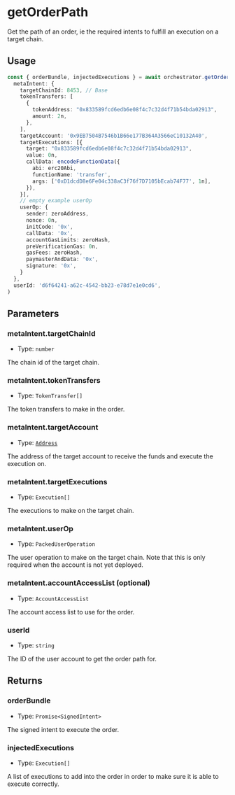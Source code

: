 # getOrderPath

Get the path of an order, ie the required intents to fulfill an execution on a target chain.

## Usage

```typescript copy
const { orderBundle, injectedExecutions } = await orchestrator.getOrderPath(
  metaIntent: {
    targetChainId: 8453, // Base
    tokenTransfers: [
      {
        tokenAddress: "0x833589fcd6edb6e08f4c7c32d4f71b54bda02913",
        amount: 2n,
      },
    ],
    targetAccount: '0x9EB7504B7546b1B66e177B364A3566eC10132A40',
    targetExecutions: [{
      target: "0x833589fcd6edb6e08f4c7c32d4f71b54bda02913",
      value: 0n,
      callData: encodeFunctionData({
        abi: erc20Abi,
        functionName: 'transfer',
        args: ['0xD1dcdD8e6Fe04c338aC3f76f7D7105bEcab74F77', 1n],
      }),
    }],
    // empty example userOp
    userOp: {
      sender: zeroAddress,
      nonce: 0n,
      initCode: '0x',
      callData: '0x',
      accountGasLimits: zeroHash,
      preVerificationGas: 0n,
      gasFees: zeroHash,
      paymasterAndData: '0x',
      signature: '0x',
    }
  },
  userId: 'd6f64241-a62c-4542-bb23-e78d7e1e0cd6',
)
```

## Parameters

### metaIntent.targetChainId

- Type: `number`

The chain id of the target chain.

### metaIntent.tokenTransfers

- Type: `TokenTransfer[]`

The token transfers to make in the order.

### metaIntent.targetAccount

- Type: [`Address`](https://viem.sh/docs/glossary/types#address)

The address of the target account to receive the funds and execute the execution on.

### metaIntent.targetExecutions

- Type: `Execution[]`

The executions to make on the target chain.

### metaIntent.userOp

- Type: `PackedUserOperation`

The user operation to make on the target chain. Note that this is only required when the account is not yet deployed.

### metaIntent.accountAccessList (optional)

- Type: `AccountAccessList`

The account access list to use for the order.

### userId

- Type: `string`

The ID of the user account to get the order path for.

## Returns

### orderBundle

- Type: `Promise<SignedIntent>`

The signed intent to execute the order.

### injectedExecutions

- Type: `Execution[]`

A list of executions to add into the order in order to make sure it is able to execute correctly.
